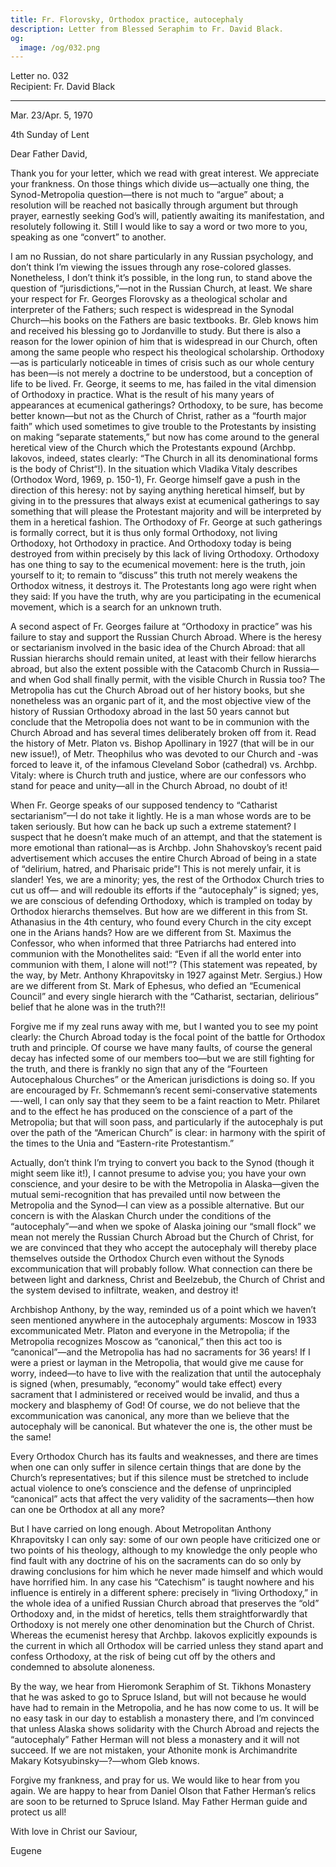 ```yaml
---
title: Fr. Florovsky, Orthodox practice, autocephaly
description: Letter from Blessed Seraphim to Fr. David Black.
og:
  image: /og/032.png
---
```


<div style={{textAlign:'right', fontFamily:'monospace'}}>Letter no. 032</div>
<div style={{textAlign:'left', fontFamily:'monospace'}}>Recipient: Fr. David Black</div>

---

Mar. 23/Apr. 5, 1970

4th Sunday of Lent

Dear Father David,

Thank you for your letter, which we read with great interest. We appreciate your frankness. On those things which divide us—actually one thing, the Synod-Metropolia question—there is not much to “argue” about; a resolution will be reached not basically through argument but through prayer, earnestly seeking God’s will, patiently awaiting its manifestation, and resolutely following it. Still I would like to say a word or two more to you, speaking as one “convert” to another.

I am no Russian, do not share particularly in any Russian psychology, and don’t think I’m viewing the issues through any rose-colored glasses. Nonetheless, I don’t think it’s possible, in the long run, to stand above the question of “jurisdictions,”—not in the Russian Church, at least. We share your respect for Fr. Georges Florovsky as a theological scholar and interpreter of the Fathers; such respect is widespread in the Synodal Church—his books on the Fathers are basic textbooks. Br. Gleb knows him and received his blessing go to Jordanville to study. But there is also a reason for the lower opinion of him that is widespread in our Church, often among the same people who respect his theological scholarship. Orthodoxy—as is particularly noticeable in times of crisis such as our whole century has been—is not merely a doctrine to be understood, but a conception of life to be lived. Fr. George, it seems to me, has failed in the vital dimension of Orthodoxy in practice. What is the result of his many years of appearances at ecumenical gatherings? Orthodoxy, to be sure, has become better known—but not as the Church of Christ, rather as a “fourth major faith” which used sometimes to give trouble to the Protestants by insisting on making “separate statements,” but now has come around to the general heretical view of the Church which the Protestants expound (Archbp. Iakovos, indeed, states clearly: “The Church in all its denominational forms is the body of Christ“!). In the situation which Vladika Vitaly describes (Orthodox Word, 1969, p. 150-1), Fr. George himself gave a push in the direction of this heresy: not by saying anything heretical himself, but by giving in to the pressures that always exist at ecumenical gatherings to say something that will please the Protestant majority and will be interpreted by them in a heretical fashion. The Orthodoxy of Fr. George at such gatherings is formally correct, but it is thus only formal Orthodoxy, not living Orthodoxy, hot Orthodoxy in practice. And Orthodoxy today is being destroyed from within precisely by this lack of living Orthodoxy. Orthodoxy has one thing to say to the ecumenical movement: here is the truth, join yourself to it; to remain to “discuss” this truth not merely weakens the Orthodox witness, it destroys it. The Protestants long ago were right when they said: If you have the truth, why are you participating in the ecumenical movement, which is a search for an unknown truth.

A second aspect of Fr. Georges failure at “Orthodoxy in practice” was his failure to stay and support the Russian Church Abroad. Where is the heresy or sectarianism involved in the basic idea of the Church Abroad: that all Russian hierarchs should remain united, at least with their fellow hierarchs abroad, but also the extent possible with the Catacomb Church in Russia—and when God shall finally permit, with the visible Church in Russia too? The Metropolia has cut the Church Abroad out of her history books, but she nonetheless was an organic part of it, and the most objective view of the history of Russian Orthodoxy abroad in the last 50 years cannot but conclude that the Metropolia does not want to be in communion with the Church Abroad and has several times deliberately broken off from it. Read the history of Metr. Platon vs. Bishop Apollinary in 1927 (that will be in our new issue!), of Metr. Theophilus who was devoted to our Church and -was forced to leave it, of the infamous Cleveland Sobor (cathedral) vs. Archbp. Vitaly: where is Church truth and justice, where are our confessors who stand for peace and unity—all in the Church Abroad, no doubt of it!

When Fr. George speaks of our supposed tendency to “Catharist sectarianism”—I do not take it lightly. He is a man whose words are to be taken seriously. But how can he back up such a extreme statement? I suspect that he doesn’t make much of an attempt, and that the statement is more emotional than rational—as is Archbp. John Shahovskoy’s recent paid advertisement which accuses the entire Church Abroad of being in a state of “delirium, hatred, and Pharisaic pride”! This is not merely unfair, it is slander! Yes, we are a minority; yes, the rest of the Orthodox Church tries to cut us off— and will redouble its efforts if the “autocephaly” is signed; yes, we are conscious of defending Orthodoxy, which is trampled on today by Orthodox hierarchs themselves. But how are we different in this from St. Athanasius in the 4th century, who found every Church in the city except one in the Arians hands? How are we different from St. Maximus the Confessor, who when informed that three Patriarchs had entered into communion with the Monothelites said: “Even if all the world enter into communion with them, I alone will not!”? (This statement was repeated, by the way, by Metr. Anthony Khrapovitsky in 1927 against Metr. Sergius.) How are we different from St. Mark of Ephesus, who defied an “Ecumenical Council” and every single hierarch with the “Catharist, sectarian, delirious” belief that he alone was in the truth?!!

Forgive me if my zeal runs away with me, but I wanted you to see my point clearly: the Church Abroad today is the focal point of the battle for Orthodox truth and principle. Of course we have many faults, of course the general decay has infected some of our members too—but we are still fighting for the truth, and there is frankly no sign that any of the “Fourteen Autocephalous Churches” or the American jurisdictions is doing so. If you are encouraged by Fr. Schmemann’s recent semi-conservative statements—-well, I can only say that they seem to be a faint reaction to Metr. Philaret and to the effect he has produced on the conscience of a part of the Metropolia; but that will soon pass, and particularly if the autocephaly is put over the path of the “American Church” is clear: in harmony with the spirit of the times to the Unia and “Eastern-rite Protestantism.”

Actually, don’t think I’m trying to convert you back to the Synod (though it might seem like it!), I cannot presume to advise you; you have your own conscience, and your desire to be with the Metropolia in Alaska—given the mutual semi-recognition that has prevailed until now between the Metropolia and the Synod—I can view as a possible alternative. But our concern is with the Alaskan Church under the conditions of the “autocephaly”—and when we spoke of Alaska joining our “small flock” we mean not merely the Russian Church Abroad but the Church of Christ, for we are convinced that they who accept the autocephaly will thereby place themselves outside the Orthodox Church even without the Synods excommunication that will probably follow. What connection can there be between light and darkness, Christ and Beelzebub, the Church of Christ and the system devised to infiltrate, weaken, and destroy it!

Archbishop Anthony, by the way, reminded us of a point which we haven’t seen mentioned anywhere in the autocephaly arguments: Moscow in 1933 excommunicated Metr. Platon and everyone in the Metropolia; if the Metropolia recognizes Moscow as “canonical,” then this act too is “canonical”—and the Metropolia has had no sacraments for 36 years! If I were a priest or layman in the Metropolia, that would give me cause for worry, indeed—to have to live with the realization that until the autocephaly is signed (when, presumably, “economy” would take effect) every sacrament that I administered or received would be invalid, and thus a mockery and blasphemy of God! Of course, we do not believe that the excommunication was canonical, any more than we believe that the autocephaly will be canonical. But whatever the one is, the other must be the same!

Every Orthodox Church has its faults and weaknesses, and there are times when one can only suffer in silence certain things that are done by the Church’s representatives; but if this silence must be stretched to include actual violence to one’s conscience and the defense of unprincipled “canonical” acts that affect the very validity of the sacraments—then how can one be Orthodox at all any more?

But I have carried on long enough. About Metropolitan Anthony Khrapovitsky I can only say: some of our own people have criticized one or two points of his theology, although to my knowledge the only people who find fault with any doctrine of his on the sacraments can do so only by drawing conclusions for him which he never made himself and which would have horrified him. In any case his “Catechism” is taught nowhere and his influence is entirely in a different sphere: precisely in “living Orthodoxy,” in the whole idea of a unified Russian Church abroad that preserves the “old” Orthodoxy and, in the midst of heretics, tells them straightforwardly that Orthodoxy is not merely one other denomination but the Church of Christ. Whereas the ecumenist heresy that Archbp. Iakovos explicitly expounds is the current in which all Orthodox will be carried unless they stand apart and confess Orthodoxy, at the risk of being cut off by the others and condemned to absolute aloneness.

By the way, we hear from Hieromonk Seraphim of St. Tikhons Monastery that he was asked to go to Spruce Island, but will not because he would have had to remain in the Metropolia, and he has now come to us. It will be no easy task in our day to establish a monastery there, and I’m convinced that unless Alaska shows solidarity with the Church Abroad and rejects the “autocephaly” Father Herman will not bless a monastery and it will not succeed. If we are not mistaken, your Athonite monk is Archimandrite Makary Kotsyubinsky—?—whom Gleb knows.

Forgive my frankness, and pray for us. We would like to hear from you again. We are happy to hear from Daniel Olson that Father Herman’s relics are soon to be returned to Spruce Island. May Father Herman guide and protect us all!

With love in Christ our Saviour,

Eugene